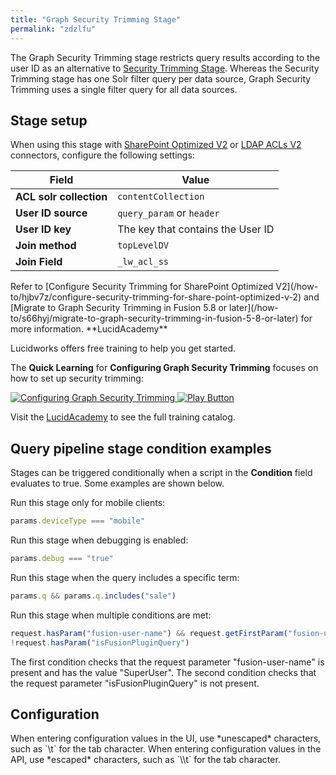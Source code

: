 ```yaml
---
title: "Graph Security Trimming Stage"
permalink: "zdzlfu"
---
```


The Graph Security Trimming stage restricts query results according to the user ID as an alternative to [Security Trimming Stage](/fusion/5.9/272/security-trimming-stage). Whereas the Security Trimming stage has one Solr filter query per data source, Graph Security Trimming uses a single filter query for all data sources.

## Stage setup

When using this stage with [SharePoint Optimized V2](/fusion-connectors/3qqudu/share-point-optimized-v-2) or [LDAP ACLs V2](/fusion-connectors/4selgx/ldap-ac-ls-v-2) connectors, configure the following settings:

| Field | Value |
| --- | --- |
| **ACL solr collection** | `contentCollection` |
| **User ID source** | `query_param` or `header` |
| **User ID key** | The key that contains the User ID |
| **Join method** | `topLevelDV` |
| **Join Field** | `_lw_acl_ss` |

<Tip>
Refer to [Configure Security Trimming for SharePoint Optimized V2](/how-to/hjbv7z/configure-security-trimming-for-share-point-optimized-v-2) and [Migrate to Graph Security Trimming in Fusion 5.8 or later](/how-to/s66hyj/migrate-to-graph-security-trimming-in-fusion-5-8-or-later) for more information.
</Tip>

<Note>
**LucidAcademy**

Lucidworks offers free training to help you get started.

The **Quick Learning** for **Configuring Graph Security Trimming** focuses on how to set up security trimming:

<Frame>
  <a href="https://academy.lucidworks.com/configuring-graph-security-trimming" target="_blank">
    <div class="note-image-wrapper">
      <img noZoom src="/assets/images/training-covers/graph-security-trimming.jpg" alt="Configuring Graph Security Trimming" class="note-image" />
      <img noZoom src="/images/play-btn.svg" alt="Play Button" class="note-image-overlay" />
    </div>
  </a>
</Frame>


Visit the [LucidAcademy](https://academy.lucidworks.com) to see the full training catalog.
</Note>

## Query pipeline stage condition examples

Stages can be triggered conditionally when a script in the **Condition** field evaluates to true.
Some examples are shown below.

Run this stage only for mobile clients:

```js
params.deviceType === "mobile"
```

Run this stage when debugging is enabled:

```js
params.debug === "true"
```

Run this stage when the query includes a specific term:

```js
params.q && params.q.includes("sale")
```

Run this stage when multiple conditions are met:

```js
request.hasParam("fusion-user-name") && request.getFirstParam("fusion-user-name").equals("SuperUser");
!request.hasParam("isFusionPluginQuery")
```

The first condition checks that the request parameter "fusion-user-name" is present and has the value "SuperUser".
The second condition checks that the request parameter "isFusionPluginQuery" is not present.

## Configuration

<Tip>
When entering configuration values in the UI, use *unescaped* characters, such as `\t` for the tab character. When entering configuration values in the API, use *escaped* characters, such as `\\t` for the tab character.
</Tip>




<SchemaParamFields schema={schema}/>
